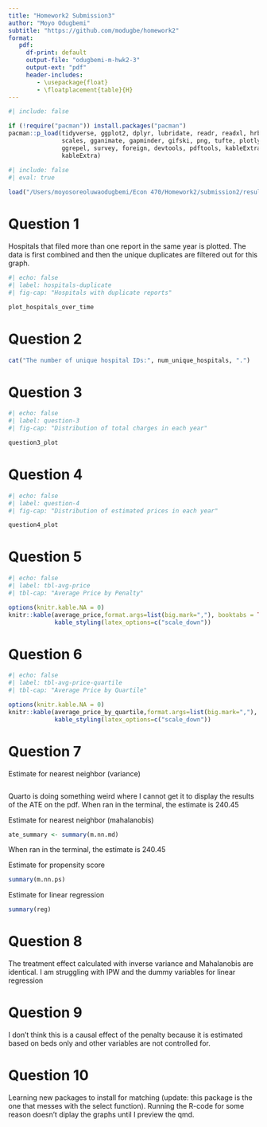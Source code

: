 ```yaml
---
title: "Homework2 Submission3"
author: "Moyo Odugbemi"
subtitle: "https://github.com/modugbe/homework2"
format: 
   pdf: 
     df-print: default
     output-file: "odugbemi-m-hwk2-3"
     output-ext: "pdf"
     header-includes:
        - \usepackage{float}
        - \floatplacement{table}{H}
---
```


```r
#| include: false

if (!require("pacman")) install.packages("pacman")
pacman::p_load(tidyverse, ggplot2, dplyr, lubridate, readr, readxl, hrbrthemes, fixest,
               scales, gganimate, gapminder, gifski, png, tufte, plotly, OECD,
               ggrepel, survey, foreign, devtools, pdftools, kableExtra, modelsummary,
               kableExtra)
```



```r
#| include: false
#| eval: true
 
load("/Users/moyosoreoluwaodugbemi/Econ 470/Homework2/submission2/results/Hw2_workspace.Rdata")
```


\newpage
# Question 1 
Hospitals that filed more than one report in the same year is plotted.
The data is first combined and then the unique duplicates are filtered out for this graph. 
```r
#| echo: false
#| label: hospitals-duplicate
#| fig-cap: "Hospitals with duplicate reports"

plot_hospitals_over_time
```

\newpage


# Question 2 
```r
cat("The number of unique hospital IDs:", num_unique_hospitals, ".")
```

\newpage
# Question 3
```r
#| echo: false
#| label: question-3
#| fig-cap: "Distribution of total charges in each year"

question3_plot
```

\newpage
# Question 4
```r
#| echo: false
#| label: question-4
#| fig-cap: "Distribution of estimated prices in each year"

question4_plot
```

\newpage
# Question 5
```r
#| echo: false
#| label: tbl-avg-price
#| tbl-cap: "Average Price by Penalty"

options(knitr.kable.NA = 0)
knitr::kable(average_price,format.args=list(big.mark=","), booktabs = TRUE) %>%
             kable_styling(latex_options=c("scale_down")) 
```

\newpage
# Question 6
```r
#| echo: false
#| label: tbl-avg-price-quartile
#| tbl-cap: "Average Price by Quartile"

options(knitr.kable.NA = 0)
knitr::kable(average_price_by_quartile,format.args=list(big.mark=","), booktabs = TRUE) %>%
             kable_styling(latex_options=c("scale_down")) 
```



\newpage
# Question 7 
Estimate for nearest neighbor (variance)
```r

```

Quarto is doing something weird where I cannot get it to display the results of the ATE on the pdf. When ran in the terminal, the estimate is 240.45

Estimate for nearest neighbor (mahalanobis)
```r
ate_summary <- summary(m.nn.md)
```

When ran in the terminal, the estimate is 240.45

Estimate for propensity score
```r
summary(m.nn.ps)

```

Estimate for linear regression
```r
summary(reg)

```

\newpage
# Question 8
The treatment effect calculated with inverse variance and Mahalanobis are identical. I am struggling with IPW and the dummy variables for linear regression 

\newpage
# Question 9 
I don't think this is a causal effect of the penalty because it is estimated based on beds only and other variables are not controlled for. 

\newpage
# Question 10
Learning new packages to install for matching (update: this package is the one that messes with the select function). Running the R-code for some reason doesn't diplay the graphs until I preview the qmd.